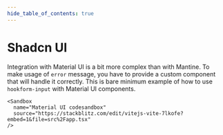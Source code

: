 ```yaml
---
hide_table_of_contents: true
---
```



# Shadcn UI

Integration with Material UI is a bit more complex than with Mantine. To make usage of `error` message, you have to provide a custom component that will handle it correctly. This is bare minimum example of how to use `hookform-input` with Material UI components.

```tsx
<Sandbox
  name="Material UI codesandbox"
  source="https://stackblitz.com/edit/vitejs-vite-7lkofe?embed=1&file=src%2Fapp.tsx"
/>
```
